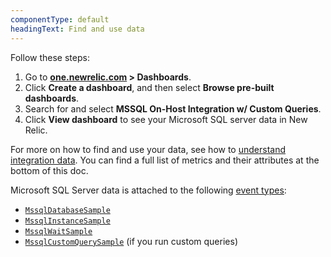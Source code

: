 ```yaml
---
componentType: default
headingText: Find and use data
---
```


Follow these steps:

1. Go to **[one.newrelic.com](https://one.newrelic.com) > Dashboards**.
2. Click **Create a dashboard**, and then select **Browse pre-built dashboards**.
3. Search for and select **MSSQL On-Host Integration w/ Custom Queries**.
4. Click **View dashboard** to see your Microsoft SQL server data in New Relic.

For more on how to find and use your data, see how to [understand integration data](/docs/infrastructure/integrations/find-use-infrastructure-integration-data). You can find a full list of metrics and their attributes at the bottom of this doc.

Microsoft SQL Server data is attached to the following [event types](/docs/using-new-relic/welcome-new-relic/getting-started/glossary#event):

* [`MssqlDatabaseSample`](#database-metric)
* [`MssqlInstanceSample`](#instance-metric)
* [`MssqlWaitSample`](#wait-metric)
* [`MssqlCustomQuerySample`](#custom-query) (if you run custom queries)
